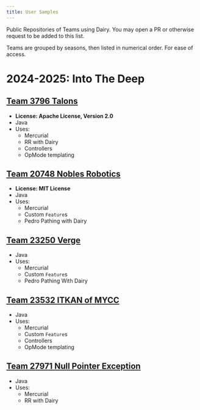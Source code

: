 ```yaml
---
title: User Samples
---
```


Public Repositories of Teams using Dairy. You may open a PR or otherwise request
to be added to this list.

Teams are grouped by seasons, then listed in numerical order. For ease of access.

# 2024-2025: Into The Deep

## [Team 3796 Talons](https://github.com/ftcpowerhawks1/3796-IntoTheDepression)
- **License: Apache License, Version 2.0**
- Java
- Uses:
  - Mercurial
  - RR with Dairy
  - Controllers
  - OpMode templating

## [Team 20748 Nobles Robotics](https://github.com/Nobles-Robotics/20748-Into-The-Deep)
- **License: MIT License**
- Java
- Uses:
  - Mercurial
  - Custom `Feature`s
  - Pedro Pathing with Dairy

## [Team 23250 Verge](https://github.com/VergeRoboticsFTC-23250/IntoTheDeepCode/)
- Java
- Uses:
  - Mercurial
  - Custom `Feature`s
  - Pedro Pathing With Dairy

## [Team 23532 ITKAN of MYCC](https://github.com/Itkan-of-MYCC/into-the-deep-23532)
- Java
- Uses:
  - Mercurial
  - Custom `Feature`s
  - Controllers
  - OpMode templating

## [Team 27971 Null Pointer Exception](https://github.com/Iris-TheRainbow/27971-IntoTheDeep-Teamcode)
- Java
- Uses:
  - Mercurial
  - RR with Dairy
